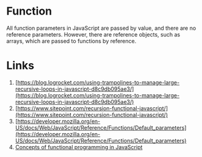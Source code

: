 # Function

All function parameters in JavaScript are passed by value, and there are no reference parameters.
However, there are reference objects, such as arrays, which are passed to functions by reference.

# Links

1. [https://blog.logrocket.com/using-trampolines-to-manage-large-recursive-loops-in-javascript-d8c9db095ae3/](https://blog.logrocket.com/using-trampolines-to-manage-large-recursive-loops-in-javascript-d8c9db095ae3/)
2. [https://www.sitepoint.com/recursion-functional-javascript/](https://www.sitepoint.com/recursion-functional-javascript/)
3. [https://developer.mozilla.org/en-US/docs/Web/JavaScript/Reference/Functions/Default_parameters](https://developer.mozilla.org/en-US/docs/Web/JavaScript/Reference/Functions/Default_parameters)
4. [Concepts of functional programming in JavaScript](https://medium.com/the-renaissance-developer/concepts-of-functional-programming-in-javascript-6bc84220d2aa)
